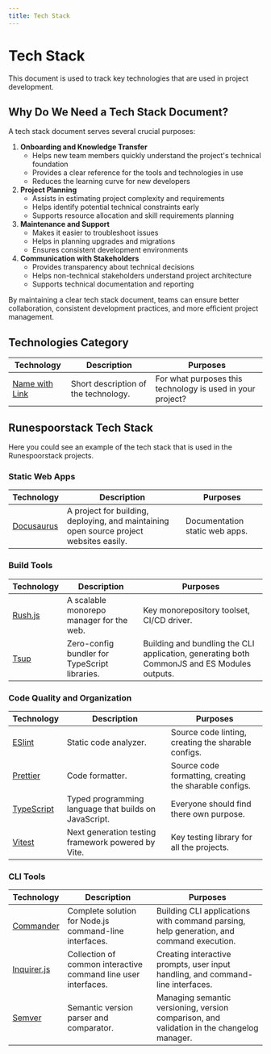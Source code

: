 ```yaml
---
title: Tech Stack
---
```


# Tech Stack

This document is used to track key technologies that are used in project development.

## Why Do We Need a Tech Stack Document?

A tech stack document serves several crucial purposes:

1. **Onboarding and Knowledge Transfer**
   - Helps new team members quickly understand the project's technical foundation
   - Provides a clear reference for the tools and technologies in use
   - Reduces the learning curve for new developers
2. **Project Planning**
   - Assists in estimating project complexity and requirements
   - Helps identify potential technical constraints early
   - Supports resource allocation and skill requirements planning
3. **Maintenance and Support**
   - Makes it easier to troubleshoot issues
   - Helps in planning upgrades and migrations
   - Ensures consistent development environments
4. **Communication with Stakeholders**
   - Provides transparency about technical decisions
   - Helps non-technical stakeholders understand project architecture
   - Supports technical documentation and reporting

By maintaining a clear tech stack document, teams can ensure better collaboration, consistent development practices, and more efficient project management.

## Technologies Category

<table>
  <thead>
    <tr>
      <th>Technology</th>
      <th>Description</th>
      <th>Purposes</th>
    </tr>
  </thead>
  <tbody>
    <tr>
      <td><a href="Link_to_the_official_documentation_or_GitHub">Name with Link</a></td>
      <td>Short description of the technology.</td>
      <td>For what purposes this technology is used in your project?</td>
    </tr>
  </tbody>
</table>

## Runespoorstack Tech Stack

Here you could see an example of the tech stack that is used in the Runespoorstack projects.

### Static Web Apps

<table>
  <thead>
    <tr>
      <th>Technology</th>
      <th>Description</th>
      <th>Purposes</th>
    </tr>
  </thead>
  <tbody>
    <tr>
      <td><a href="https://github.com/facebook/docusaurus">Docusaurus</a></td>
      <td>A project for building, deploying, and maintaining open source project websites easily.</td>
      <td>Documentation static web apps.</td>
    </tr>
  </tbody>
</table>

### Build Tools

<table>
  <thead>
    <tr>
      <th>Technology</th>
      <th>Description</th>
      <th>Purposes</th>
    </tr>
  </thead>
  <tbody>
    <tr>
      <td><a href="https://rushjs.io/">Rush.js</a></td>
      <td>A scalable monorepo manager for the web.</td>
      <td>Key monorepository toolset, CI/CD driver.</td>
    </tr>
     <tr>
      <td><a href="https://github.com/egoist/tsup">Tsup</a></td>
      <td>Zero-config bundler for TypeScript libraries.</td>
      <td>Building and bundling the CLI application, generating both CommonJS and ES Modules outputs.</td>
    </tr>
  </tbody>
</table>

### Code Quality and Organization

<table>
  <thead>
    <tr>
      <th>Technology</th>
      <th>Description</th>
      <th>Purposes</th>
    </tr>
  </thead>
  <tbody>
    <tr>
      <td><a href="https://eslint.org/">ESlint</a></td>
      <td>Static code analyzer.</td>
      <td>Source code linting, creating the sharable configs.</td>
    </tr>
    <tr>
      <td><a href="https://prettier.io/">Prettier</a></td>
      <td>Code formatter.</td>
      <td>Source code formatting, creating the sharable configs.</td>
    </tr>
    <tr>
      <td><a href="https://www.typescriptlang.org/">TypeScript</a></td>
      <td>Typed programming language that builds on JavaScript.</td>
      <td>Everyone should find there own purpose.</td>
    </tr>
    <tr>
      <td><a href="https://www.npmjs.com/">Vitest</a></td>
      <td>Next generation testing framework powered by Vite.</td>
      <td>Key testing library for all the projects.</td>
    </tr>
  </tbody>
</table>

### CLI Tools

<table>
  <thead>
    <tr>
      <th>Technology</th>
      <th>Description</th>
      <th>Purposes</th>
    </tr>
  </thead>
  <tbody>
    <tr>
      <td><a href="https://github.com/tj/commander.js">Commander</a></td>
      <td>Complete solution for Node.js command-line interfaces.</td>
      <td>Building CLI applications with command parsing, help generation, and command execution.</td>
    </tr>
    <tr>
      <td><a href="https://github.com/SBoudrias/Inquirer.js">Inquirer.js</a></td>
      <td>Collection of common interactive command line user interfaces.</td>
      <td>Creating interactive prompts, user input handling, and command-line interfaces.</td>
    </tr>
    <tr>
      <td><a href="https://github.com/npm/node-semver">Semver</a></td>
      <td>Semantic version parser and comparator.</td>
      <td>Managing semantic versioning, version comparison, and validation in the changelog manager.</td>
    </tr>
   
  </tbody>
</table>

